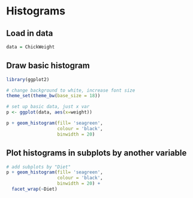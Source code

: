 Histograms
========================================================

Load in data
-------------
```r
data = ChickWeight
```

Draw basic histogram
----------------------
```r
library(ggplot2)

# change background to white, increase font size
theme_set(theme_bw(base_size = 18)) 

# set up basic data, just x var
p <- ggplot(data, aes(x=weight))

p + geom_histogram(fill= 'seagreen', 
                   colour = 'black',
                   binwidth = 20)
```

Plot histograms in subplots by another variable
----------------------
```r
# add subplots by "Diet"
p + geom_histogram(fill= 'seagreen', 
                   colour = 'black',
                   binwidth = 20) +
  facet_wrap(~Diet)
```
